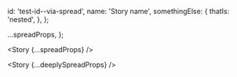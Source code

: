   id: 'test-id--via-spread',
  name: 'Story name',
  somethingElse: {
    thatIs: 'nested',
  },
};

  ...spreadProps,
};

<Story {...spreadProps} />

<Story {...deeplySpreadProps} />

